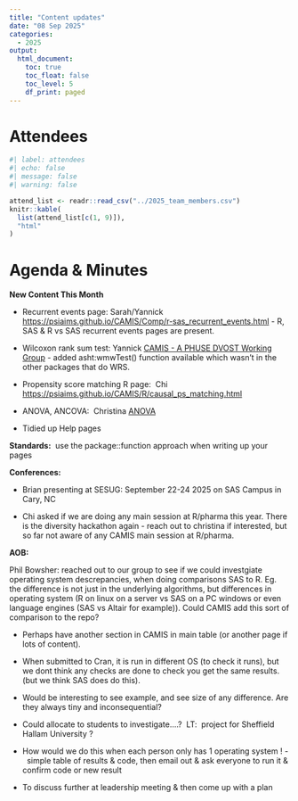 ```yaml
---
title: "Content updates"
date: "08 Sep 2025"
categories:
  - 2025
output:
  html_document: 
    toc: true
    toc_float: false
    toc_level: 5
    df_print: paged
---
```


# Attendees

```r
#| label: attendees
#| echo: false
#| message: false
#| warning: false

attend_list <- readr::read_csv("../2025_team_members.csv")
knitr::kable(
  list(attend_list[c(1, 9)]),
  "html"
)
```

# Agenda & Minutes

**New Content This Month**

-   Recurrent events page: Sarah/Yannick <https://psiaims.github.io/CAMIS/Comp/r-sas_recurrent_events.html> - R, SAS & R vs SAS recurrent events pages are present.

-   Wilcoxon rank sum test: Yannick [CAMIS - A PHUSE DVOST Working Group](https://psiaims.github.io/CAMIS/) - added asht:wmwTest() function available which wasn't in the other packages that do WRS.

-   Propensity score matching R page:  Chi  <https://psiaims.github.io/CAMIS/R/causal_ps_matching.html>

-   ANOVA, ANCOVA:  Christina [ANOVA](https://psiaims.github.io/CAMIS/R/anova.html)

-   Tidied up Help pages\

**Standards:**  use the package::function approach when writing up your pages

**Conferences:**

-   Brian presenting at SESUG: September 22-24 2025 on SAS Campus in Cary, NC

-   Chi asked if we are doing any main session at R/pharma this year. There is the diversity hackathon again - reach out to christina if interested, but so far not aware of any CAMIS main session at R/pharma.

**AOB:**

Phil Bowsher: reached out to our group to see if we could investgiate operating system descrepancies, when doing comparisons SAS to R. Eg. the difference is not just in the underlying algorithms, but differences in operating system (R on linux on a server vs SAS on a PC windows or even language engines (SAS vs Altair for example)). Could CAMIS add this sort of comparison to the repo?  

-   Perhaps have another section in CAMIS in main table (or another page if lots of content).

-   When submitted to Cran, it is run in different OS (to check it runs), but we dont think any checks are done to check you get the same results. (but we think SAS does do this).

-   Would be interesting to see example, and see size of any difference. Are they always tiny and inconsequential?

-   Could allocate to students to investigate....?  LT:  project for Sheffield Hallam University ?

-   How would we do this when each person only has 1 operating system ! -  simple table of results & code, then email out & ask everyone to run it & confirm code or new result

-   To discuss further at leadership meeting & then come up with a plan
